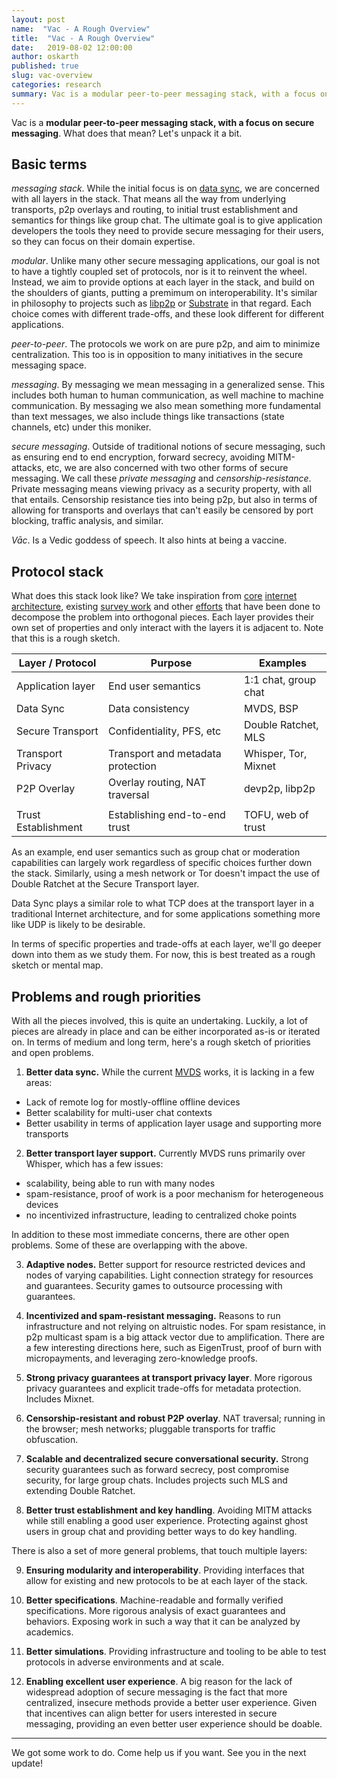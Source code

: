 ```yaml
---
layout: post
name:  "Vac - A Rough Overview"
title:  "Vac - A Rough Overview"
date:   2019-08-02 12:00:00
author: oskarth
published: true
slug: vac-overview
categories: research
summary: Vac is a modular peer-to-peer messaging stack, with a focus on secure messaging. Overview of terms, stack and open problems.
---
```



<DocMetadata />

Vac is a **modular peer-to-peer messaging stack, with a focus on secure messaging**. What does that mean? Let's unpack it a bit.

## Basic terms

*messaging stack*. While the initial focus is on [data sync](https://vac.dev/p2p-data-sync-for-mobile), we are concerned with all layers in the stack. That means all the way from underlying transports, p2p overlays and routing, to initial trust establishment and semantics for things like group chat. The ultimate goal is to give application developers the tools they need to provide secure messaging for their users, so they can focus on their domain expertise.

*modular*. Unlike many other secure messaging applications, our goal is not to have a tightly coupled set of protocols, nor is it to reinvent the wheel. Instead, we aim to provide options at each layer in the stack, and build on the shoulders of giants, putting a premimum on interoperability. It's similar in philosophy to projects such as [libp2p](https://libp2p.io/) or [Substrate](https://www.parity.io/substrate/) in that regard. Each choice comes with different trade-offs, and these look different for different applications.

*peer-to-peer*. The protocols we work on are pure p2p, and aim to minimize centralization. This too is in opposition to many initiatives in the secure messaging space.

*messaging*. By messaging we mean messaging in a generalized sense. This includes both human to human communication, as well machine to machine communication. By messaging we also mean something more fundamental than text messages, we also include things like transactions (state channels, etc) under this moniker.

*secure messaging*. Outside of traditional notions of secure messaging, such as ensuring end to end encryption, forward secrecy, avoiding MITM-attacks, etc, we are also concerned with two other forms of secure messaging. We call these *private messaging* and *censorship-resistance*. Private messaging means viewing privacy as a security property, with all that entails. Censorship resistance ties into being p2p, but also in terms of allowing for transports and overlays that can't easily be censored by port blocking, traffic analysis, and similar.

*Vāc*. Is a Vedic goddess of speech. It also hints at being a vaccine.

## Protocol stack

What does this stack look like? We take inspiration from [core](https://tools.ietf.org/html/rfc793) [internet architecture](https://www.ietf.org/rfc/rfc1122.txt), existing [survey work](https://css.csail.mit.edu/6.858/2020/readings/secure-messaging.pdf) and other [efforts](https://code.briarproject.org/briar/briar/wikis/A-Quick-Overview-of-the-Protocol-Stack) that have been done to decompose the problem into orthogonal pieces. Each layer provides their own set of properties and only interact with the layers it is adjacent to. Note that this is a rough sketch.

| Layer / Protocol  | Purpose                           | Examples             |
|-------------------|-----------------------------------|----------------------|
| Application layer | End user semantics                | 1:1 chat, group chat |
| Data Sync         | Data consistency                  | MVDS, BSP            |
| Secure Transport  | Confidentiality, PFS, etc         | Double Ratchet, MLS  |
| Transport Privacy | Transport and metadata protection | Whisper, Tor, Mixnet |
| P2P Overlay       | Overlay routing, NAT traversal    | devp2p, libp2p       |
| | |
| Trust Establishment | Establishing end-to-end trust   | TOFU, web of trust   |

As an example, end user semantics such as group chat or moderation capabilities can largely work regardless of specific choices further down the stack. Similarly, using a mesh network or Tor doesn't impact the use of Double Ratchet at the Secure Transport layer.

Data Sync plays a similar role to what TCP does at the transport layer in a traditional Internet architecture, and for some applications something more like UDP is likely to be desirable.

In terms of specific properties and trade-offs at each layer, we'll go deeper down into them as we study them. For now, this is best treated as a rough sketch or mental map.

## Problems and rough priorities

With all the pieces involved, this is quite an undertaking. Luckily, a lot of pieces are already in place and can be either incorporated as-is or iterated on. In terms of medium and long term, here's a rough sketch of priorities and open problems.

1. **Better data sync.** While the current [MVDS](https://rfc.vac.dev/spec/2/) works, it is lacking in a few areas:
- Lack of remote log for mostly-offline offline devices
- Better scalability for multi-user chat contexts
- Better usability in terms of application layer usage and supporting more transports

2. **Better transport layer support.** Currently MVDS runs primarily over Whisper, which has a few issues:
- scalability, being able to run with many nodes
- spam-resistance, proof of work is a poor mechanism for heterogeneous devices
- no incentivized infrastructure, leading to centralized choke points

In addition to these most immediate concerns, there are other open problems. Some of these are overlapping with the above.

3. **Adaptive nodes.** Better support for resource restricted devices and nodes of varying capabilities. Light connection strategy for resources and guarantees. Security games to outsource processing with guarantees.

4. **Incentivized and spam-resistant messaging.** Reasons to run infrastructure and not relying on altruistic nodes. For spam resistance, in p2p multicast spam is a big attack vector due to amplification. There are a few interesting directions here, such as EigenTrust, proof of burn with micropayments, and leveraging zero-knowledge proofs.

5. **Strong privacy guarantees at transport privacy layer**. More rigorous privacy guarantees and explicit trade-offs for metadata protection. Includes Mixnet.
   
6. **Censorship-resistant and robust P2P overlay**. NAT traversal; running in the browser; mesh networks; pluggable transports for traffic obfuscation.

7. **Scalable and decentralized secure conversational security.** Strong security guarantees such as forward secrecy, post compromise security, for large group chats. Includes projects such MLS and extending Double Ratchet.

8. **Better trust establishment and key handling**. Avoiding MITM attacks while still enabling a good user experience. Protecting against ghost users in group chat and providing better ways to do key handling.

There is also a set of more general problems, that touch multiple layers:

9. **Ensuring modularity and interoperability**. Providing interfaces that allow for existing and new protocols to be at each layer of the stack.

10. **Better specifications**. Machine-readable and formally verified specifications. More rigorous analysis of exact guarantees and behaviors. Exposing work in such a way that it can be analyzed by academics.

11. **Better simulations**. Providing infrastructure and tooling to be able to test protocols in adverse environments and at scale.

12. **Enabling excellent user experience**. A big reason for the lack of widespread adoption of secure messaging is the fact that more centralized, insecure methods provide a better user experience. Given that incentives can align better for users interested in secure messaging, providing an even better user experience should be doable.

---

We got some work to do. Come help us if you want. See you in the next update!
